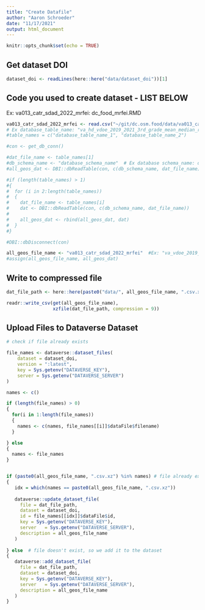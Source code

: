 ```yaml
---
title: "Create Datafile"
author: "Aaron Schroeder"
date: "11/17/2021"
output: html_document
---
```


```r
knitr::opts_chunk$set(echo = TRUE)
```

## Get dataset DOI

```r
dataset_doi <- readLines(here::here("data/dataset_doi"))[1]
```

## Code you used to create dataset - LIST BELOW

Ex: va013_catr_sdad_2022_mrfei: dc_food_mrfei.RMD


```r
va013_catr_sdad_2022_mrfei <- read.csv("~/git/dc.osm.food/data/va013_catr_sdad_2022_mrfei.csv") %>% select(-X, geoid, region_type, region_name, year, measure, value)
# Ex database_table_name: "va_hd_vdoe_2019_2021_3rd_grade_mean_median_read_score"
#table_names = c("database_table_name_1", "database_table_name_2") 

#con <- get_db_conn()

#dat_file_name <- table_names[1]
#db_schema_name <- "database_schema_name"  # Ex database schema_name: dc_education_training
#all_geos_dat <- DBI::dbReadTable(con, c(db_schema_name, dat_file_name))  

#if (length(table_names) > 1)
#{
#  for (i in 2:length(table_names))
#  { 
#    dat_file_name <- table_names[i]
#    dat <- DBI::dbReadTable(con, c(db_schema_name, dat_file_name)) 
#
#    all_geos_dat <- rbind(all_geos_dat, dat)  
#  }
#}

#DBI::dbDisconnect(con)

all_geos_file_name <- "va013_catr_sdad_2022_mrfei"  #Ex: "va_vdoe_2019_2021_3rd_grade_mean_median_read_score"
#assign(all_geos_file_name, all_geos_dat)
```

## Write to compressed file

```r
dat_file_path <- here::here(paste0("data/", all_geos_file_name, ".csv.xz"))

readr::write_csv(get(all_geos_file_name),
                 xzfile(dat_file_path, compression = 9))
```

## Upload Files to Dataverse Dataset

```r

# check if file already exists

file_names <- dataverse::dataset_files(
    dataset = dataset_doi,
    version = ":latest",
    key = Sys.getenv("DATAVERSE_KEY"),
    server = Sys.getenv("DATAVERSE_SERVER")
)

names <- c()

if (length(file_names) > 0)
{
  for(i in 1:length(file_names))
  {
    names <- c(names, file_names[[i]]$dataFile$filename)
  }

} else
{
  names <- file_names
}


if (paste0(all_geos_file_name, ".csv.xz") %in% names) # file already exists, so we update it
{
   idx = which(names == paste0(all_geos_file_name, ".csv.xz"))
  
   dataverse::update_dataset_file(
     file = dat_file_path,
     dataset = dataset_doi,
     id = file_names[[idx]]$dataFile$id,
     key = Sys.getenv("DATAVERSE_KEY"),
     server   = Sys.getenv("DATAVERSE_SERVER"),
     description = all_geos_file_name
   )
   
} else  # file doesn't exist, so we add it to the dataset
{
   dataverse::add_dataset_file(
     file = dat_file_path,
     dataset = dataset_doi,
     key = Sys.getenv("DATAVERSE_KEY"),
     server   = Sys.getenv("DATAVERSE_SERVER"),
     description = all_geos_file_name
   )
}
  
  
```
